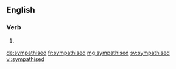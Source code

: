 ==English==

===Verb===
{{head|en}}

# {{en-past of|sympathise}}

[[de:sympathised]]
[[fr:sympathised]]
[[mg:sympathised]]
[[sv:sympathised]]
[[vi:sympathised]]